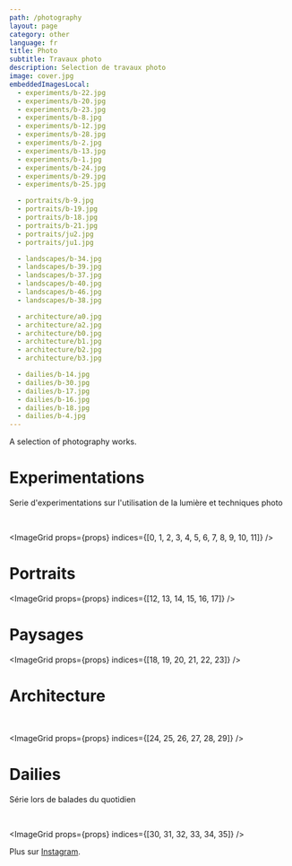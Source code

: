 ```yaml
---
path: /photography
layout: page
category: other
language: fr
title: Photo
subtitle: Travaux photo
description: Selection de travaux photo
image: cover.jpg
embeddedImagesLocal:
  - experiments/b-22.jpg
  - experiments/b-20.jpg
  - experiments/b-23.jpg
  - experiments/b-8.jpg
  - experiments/b-12.jpg
  - experiments/b-28.jpg
  - experiments/b-2.jpg
  - experiments/b-13.jpg
  - experiments/b-1.jpg
  - experiments/b-24.jpg
  - experiments/b-29.jpg
  - experiments/b-25.jpg

  - portraits/b-9.jpg
  - portraits/b-19.jpg
  - portraits/b-18.jpg
  - portraits/b-21.jpg
  - portraits/ju2.jpg
  - portraits/ju1.jpg

  - landscapes/b-34.jpg
  - landscapes/b-39.jpg
  - landscapes/b-37.jpg
  - landscapes/b-40.jpg
  - landscapes/b-46.jpg
  - landscapes/b-38.jpg

  - architecture/a0.jpg
  - architecture/a2.jpg
  - architecture/b0.jpg
  - architecture/b1.jpg
  - architecture/b2.jpg
  - architecture/b3.jpg

  - dailies/b-14.jpg
  - dailies/b-30.jpg
  - dailies/b-17.jpg
  - dailies/b-16.jpg
  - dailies/b-18.jpg
  - dailies/b-4.jpg
---
```


A selection of photography works.

# Experimentations

Serie d'experimentations sur l'utilisation de la lumière et techniques photo

<br />

<ImageGrid props={props} indices={[0, 1, 2, 3, 4, 5, 6, 7, 8, 9, 10, 11]} />

# Portraits

<ImageGrid props={props} indices={[12, 13, 14, 15, 16, 17]} />

# Paysages

<ImageGrid props={props} indices={[18, 19, 20, 21, 22, 23]} />

# Architecture

<br />

<ImageGrid props={props} indices={[24, 25, 26, 27, 28, 29]} />

# Dailies

Série lors de balades du quotidien

<br />

<ImageGrid props={props} indices={[30, 31, 32, 33, 34, 35]} />

Plus sur [Instagram](https://instagram.com/maximetouroute).
